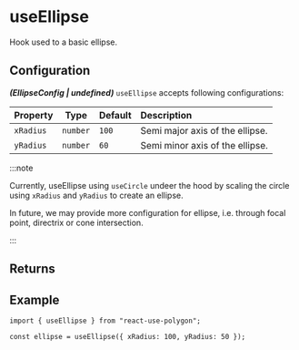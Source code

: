 ---
---


# useEllipse

Hook used to a basic ellipse.

<SimpleThreePolygons />

## Configuration

**_(EllipseConfig | undefined)_** `useEllipse` accepts following configurations:

| Property  |   Type   | Default | Description                     |
| :-------- | :------: | :------ | :------------------------------ |
| `xRadius` | `number` | `100`   | Semi major axis of the ellipse. |
| `yRadius` | `number` | `60`    | Semi minor axis of the ellipse. |

:::note

Currently, useEllipse using `useCircle` undeer the hood by scaling the circle using `xRadius` and `yRadius` to create an ellipse.

In future, we may provide more configuration for ellipse, i.e. through focal point, directrix or cone intersection.

:::

## Returns

<PrimitiveReturns configType="EllipseConfig" />

## Example

```tsx
import { useEllipse } from "react-use-polygon";

const ellipse = useEllipse({ xRadius: 100, yRadius: 50 });
```
